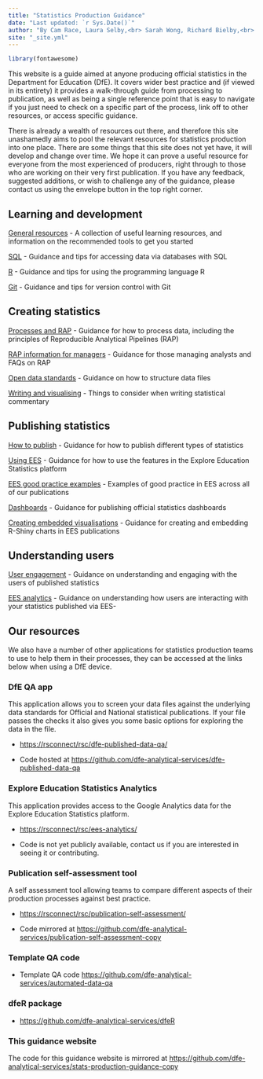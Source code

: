 ```yaml
---
title: "Statistics Production Guidance"
date: "Last updated: `r Sys.Date()`"
author: "By Cam Race, Laura Selby,<br> Sarah Wong, Richard Bielby,<br> Charlotte Foster and Tess Williams"
site: "_site.yml"
---
```


```r
library(fontawesome)

```

This website is a guide aimed at anyone producing official statistics in the Department for Education (DfE). It covers wider best practice and (if viewed in its entirety) it provides a walk-through guide from processing to publication, as well as being a single reference point that is easy to navigate if you just need to check on a specific part of the process, link off to other resources, or access specific guidance.

There is already a wealth of resources out there, and therefore this site unashamedly aims to pool the relevant resources for statistics production into one place. There are some things that this site does not yet have, it will develop and change over time. We hope it can prove a useful resource for everyone from the most experienced of producers, right through to those who are working on their very first publication. If you have any feedback, suggested additions, or wish to challenge any of the guidance, please contact us using the envelope button in the top right corner.


## Learning and development

[General resources](learning-development/learning-development.html)
- A collection of useful learning resources, and information on the recommended tools to get you started

[SQL](learning-development/sql.html)
- Guidance and tips for accessing data via databases with SQL

[R](learning-development/r.html)
- Guidance and tips for using the programming language R

[Git](learning-development/git.html)
- Guidance and tips for version control with Git

## Creating statistics

[Processes and RAP](creating-statistics/rap.html)
- Guidance for how to process data, including the principles of Reproducible Analytical Pipelines (RAP)

[RAP information for managers](creating-statistics/rap_managers.html)
- Guidance for those managing analysts and FAQs on RAP

[Open data standards](creating-statistics/ud.html)
- Guidance on how to structure data files

[Writing and visualising](creating-statistics/cd.html)
- Things to consider when writing statistical commentary

## Publishing statistics

[How to publish](publishing-statistics/pub.html)
- Guidance for how to publish different types of statistics

[Using EES](publishing-statistics/ees.html)
- Guidance for how to use the features in the Explore Education Statistics platform

[EES good practice examples](publishing-statistics/examples.html)
- Examples of good practice in EES across all of our publications

[Dashboards](publishing-statistics/dashboards.html)
- Guidance for publishing official statistics dashboards

[Creating embedded visualisations](publishing-statistics/embedded-charts.html)
- Guidance for creating and embedding R-Shiny charts in EES publications

## Understanding users

[User engagement](understanding-users/user-eng.html)
- Guidance on understanding and engaging with the users of published statistics

[EES analytics](understanding-users/user_analytics.html)
- Guidance on understanding how users are interacting with your statistics published via EES-



## Our resources



We also have a number of other applications for statistics production teams to use to help them in their processes, they can be accessed at the links below when using a DfE device.



### DfE QA app



This application allows you to screen your data files against the underlying data standards for Official and National statistical publications. If your file passes the checks it also gives you some basic options for exploring the data in the file.

 - [https://rsconnect/rsc/dfe-published-data-qa/](https://rsconnect/rsc/dfe-published-data-qa/){target="_blank" rel="noopener noreferrer"}

 - Code hosted at [https://github.com/dfe-analytical-services/dfe-published-data-qa](https://github.com/dfe-analytical-services/dfe-published-data-qa){target="_blank" rel="noopener noreferrer"}



### Explore Education Statistics Analytics



This application provides access to the Google Analytics data for the Explore Education Statistics platform.

 - [https://rsconnect/rsc/ees-analytics/](https://rsconnect/rsc/ees-analytics/){target="_blank" rel="noopener noreferrer"}

 - Code is not yet publicly available, contact us if you are interested in seeing it or contributing.



### Publication self-assessment tool



A self assessment tool allowing teams to compare different aspects of their production processes against best practice.

 - [https://rsconnect/rsc/publication-self-assessment/](https://rsconnect/rsc/publication-self-assessment/){target="_blank" rel="noopener noreferrer"}

 - Code mirrored at [https://github.com/dfe-analytical-services/publication-self-assessment-copy](https://github.com/dfe-analytical-services/publication-self-assessment-copy){target="_blank" rel="noopener noreferrer"}



### Template QA code



- Template QA code
[https://github.com/dfe-analytical-services/automated-data-qa](https://github.com/dfe-analytical-services/automated-data-qa){target="_blank" rel="noopener noreferrer"}



### dfeR package



- [https://github.com/dfe-analytical-services/dfeR](https://github.com/dfe-analytical-services/dfeR){target="_blank" rel="noopener noreferrer"}



### This guidance website



The code for this guidance website is mirrored at [https://github.com/dfe-analytical-services/stats-production-guidance-copy](https://github.com/dfe-analytical-services/stats-production-guidance-copy){target="_blank" rel="noopener noreferrer"}


